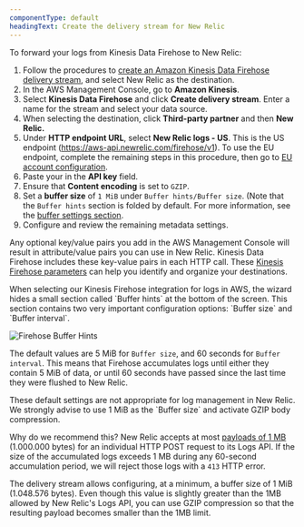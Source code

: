 ```yaml
---
componentType: default
headingText: Create the delivery stream for New Relic
---
```



To forward your logs from Kinesis Data Firehose to New Relic:

1. Follow the procedures to [create an Amazon Kinesis Data Firehose delivery stream](https://docs.aws.amazon.com/firehose/latest/dev/basic-create.html), and select New Relic as the destination.
2. In the AWS Management Console, go to <DNT>**Amazon Kinesis**</DNT>.
3. Select <DNT>**Kinesis Data Firehose**</DNT> and click <DNT>**Create delivery stream**</DNT>. Enter a name for the stream and select your data source.
4. When selecting the destination, click <DNT>**Third-party partner**</DNT> and then <DNT>**New Relic.**</DNT>
5. Under <DNT>**HTTP endpoint URL**</DNT>, select <DNT>**New Relic logs - US**</DNT>. This is the US endpoint (https://aws-api.newrelic.com/firehose/v1). To use the EU endpoint, complete the remaining steps in this procedure, then go to [EU account configuration](#configure-eu-stream).
6. Paste your <InlinePopover type="licenseKey" /> in the <DNT>**API key**</DNT> field.
7. Ensure that <DNT>**Content encoding**</DNT> is set to `GZIP`.
8. Set a <DNT>**buffer size**</DNT> of `1 MiB` under `Buffer hints/Buffer size`. (Note that the `Buffer hints` section is folded by default. For more information, see the [buffer settings section](#buffer-settings).
9. Configure and review the remaining metadata settings.

Any optional key/value pairs you add in the AWS Management Console will result in attribute/value pairs you can use in New Relic. Kinesis Data Firehose includes these key-value pairs in each HTTP call. These [Kinesis Firehose parameters](https://docs.aws.amazon.com/firehose/latest/dev/create-destination.html#create-destination-new-relic) can help you identify and organize your destinations.


<CollapserGroup>
    <Collapser
        id="buffer-settings"
        title="Buffer size and interval information"
    >
When selecting our Kinesis Firehose integration for logs in AWS, the wizard hides a small section called `Buffer hints` at the bottom of the screen. This section contains two very important configuration options: `Buffer size` and `Buffer interval`.

<img
  title="Firehose Buffer Hints"
  alt="Firehose Buffer Hints"
  src={logsAWSKinesisFirehoseBufferHints}
/>

The default values are 5 MiB for `Buffer size`, and 60 seconds for `Buffer interval`. This means that Firehose accumulates logs until either they contain 5 MiB of data, or until 60 seconds have passed since the last time they were flushed to New Relic.

<Callout variant="important">
  These default settings are not appropriate for log management in New Relic. We strongly advise to use 1 MiB as the `Buffer size` and activate GZIP body compression.
</Callout>

Why do we recommend this? New Relic accepts at most [payloads of 1 MB](/docs/logs/log-api/introduction-log-api/#limits) (1.000.000 bytes) for an individual HTTP POST request to its Logs API. If the size of the accumulated logs exceeds 1 MB during any 60-second accumulation period, we will reject those logs with a `413` HTTP error.

The delivery stream allows configuring, at a minimum, a buffer size of 1 MiB (1.048.576 bytes). Even though this value is slightly greater than the 1MB allowed by New Relic's Logs API, you can use GZIP compression so that the resulting payload becomes smaller than the 1MB limit.
    </Collapser>
</CollapserGroup>
